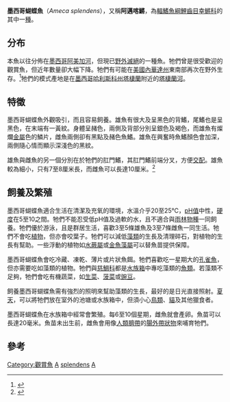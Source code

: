 {{Speciesbox
| taxon = Ameca splendens
| status = EW
| status_system = iucn3.1
| status_ref = <ref name=iucn>{{IUCN2006|assessors=Contreras-Balderas, S. & Almada-Villela, P.|year=1996|id=1117|title=Ameca splendens|downloaded=2006-11-29}}</ref>
| image =Ameca splendens male.JPG
| grandparent_authority = [[Robert_Rush_Miller|Miller]] & Fitzsimons, 1971
| authority = Miller & Fitzsimons, 1971
}}

'''墨西哥蝴蝶魚'''（''Ameca splendens''），又稱'''阿邁喀鱂'''，為[[輻鰭魚綱|輻鰭魚綱]][[鯉齒目|鯉齒目]][[幸鱂科|幸鱂科]]的其中一[[種|種]]。

==分布==
本魚以往分佈在[[墨西哥|墨西哥]][[阿美加河|阿美加河]]，但現已[[野外滅絕|野外滅絕]]的一種魚。牠們曾是很受歡迎的觀賞魚，但近年數量卻大幅下降。牠們有可能在[[美國|美國]][[內華達州|內華達州]]東南部再次在野外生存。<ref name=fuller2006>{{Cite web|author=Fuller, Pam|year=2006|url=http://nas.er.usgs.gov/queries/FactSheet.asp?speciesID=718|title=''Ameca splendens''|work=USGS Nonindigenous Aquatic Species Database|accessdate=2006-11-09|archive-url=https://web.archive.org/web/20090510033356/http://nas.er.usgs.gov/queries/FactSheet.asp?speciesID=718|archive-date=2009-05-10|dead-url=yes}}</ref>牠們的模式產地是在[[墨西哥|墨西哥]][[哈利斯科州|哈利斯科州]][[塔棲蘭|塔棲蘭]]附近的[[塔棲蘭河|塔棲蘭河]]。

==特徵==
墨西哥蝴蝶魚外觀吸引，而且容易飼養。雄魚有很大及呈黑色的背鰭，尾鰭也是呈黑色，在末端有一黃紋。身體呈赭色，兩側及背部分別呈銀色及褐色，而雄魚有燦爛[[金屬|金屬]]色的鱗片，雌魚兩側卻有黑點及赭色魚鰭。雄魚在興奮時魚鰭顏色會加深，兩側隨心情而顯示深淺色的黑紋。

雄魚與雌魚的另一個分別在於牠們的肛門鰭，其肛門鰭前端分叉，方便[[交配|交配]]。雄魚較為細小，只有7至8厘米長，而雌魚可以長達10厘米。<ref name=millerfitzsimons1971>{{Cite journal en|author=Miller, Robert Rush & Fitzsimons, John Michael|year=1971|title=''Ameca splendens'', a New Genus and Species of Goodeid Fish from Western Mexico, with Remarks on the Classification of the Goodeidae|journal=Copeia|volume=1971|issue=1|pages=1-13doi=10.2307/1441593}}</ref>

==飼養及繁殖==
墨西哥蝴蝶魚適合生活在清潔及充氧的環境，水溫介乎20至25℃，[[pH值|pH值]]中性，[[硬度|硬度]]在5至10之間。牠們不能忍受低pH值及過軟的水，且不適合與[[雨林|雨林]][[物種|物種]]一同飼養。牠們優於游泳，且是群居生活，喜歡3至5條雄魚及3至7條雌魚一同生活。牠們不會吃[[植物|植物]]，但亦會咬葉子。牠們可以減低[[藻類|藻類]]的生長及清理碎石，對植物的生長有幫助。一些浮動的植物如[[水蕨屬|水蕨屬]]或[[金魚藻屬|金魚藻屬]]可以替魚苗提供保障。

墨西哥蝴蝶魚會吃冷藏、凍乾、薄片或片狀魚餌。牠們喜歡吃一星期大的[[孔雀魚|孔雀魚]]，但亦需要吃如藻類的植物。牠們與[[慈鯛科|慈鯛科]]都是[[水族箱|水族箱]]中專吃藻類的[[魚類|魚類]]。若藻類不足夠，牠們會吃有機蔬菜，如[[生菜|生菜]]、[[菠菜|菠菜]]或[[豌豆|豌豆]]。

飼養墨西哥蝴蝶魚需有強烈的照明來幫助藻類的生長，最好的是日光直接照射。[[夏天|夏天]]，可以將牠們放在室外的池塘或水族箱中，但須小心[[鳥類|鳥類]]、[[貓|貓]]及其他獵食者。

墨西哥蝴蝶魚在水族箱中經常會繁殖。每6至10個星期，雌魚就會產卵。魚苗可以長達20毫米。魚苗未出生前，雌魚會用像[[人類|人類]][[臍帶|臍帶]]的[[腸外帶狀物|腸外帶狀物]]來哺育牠們。

==參考==
{{reflist}}
{{Taxonbar|from=Q460553}}

[[Category:觀賞魚|Category:觀賞魚]]
[[Category:谷鱂科|A]]
[[Category:阿邁喀鱂屬|splendens]]
[[Category:1971年描述的鱼类|A]]